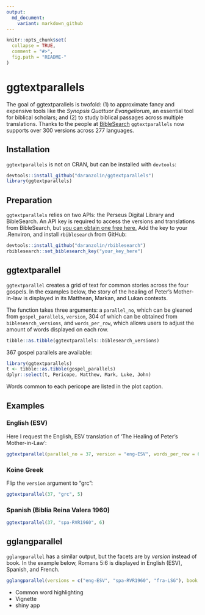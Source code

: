 ```yaml
---
output:
  md_document:
    variant: markdown_github
---
```


<!-- README.md is generated from README.Rmd. Please edit that file -->

```r
knitr::opts_chunk$set(
  collapse = TRUE,
  comment = "#>",
  fig.path = "README-"
)
```

# ggtextparallels

The goal of ggtextparallels is twofold: (1) to approximate fancy and expensive tools like the *Synopsis Quattuor Evangeliorum*, an essential tool for biblical scholars; and (2) to study biblical passages across multiple translations. Thanks to the people at [BibleSearch](http://bibles.org/eng-GNTD/Gen/1) `ggtextparallels` now supports over 300 versions across 277 languages. 

## Installation

`ggtextparallels` is not on CRAN, but can be installed with `devtools`:

```r
devtools::install_github("daranzolin/ggtextparallels")
library(ggtextparallels)
```

## Preparation

`ggtextparallels` relies on two APIs: the Perseus Digital Library and BibleSearch. An API key is required to access the versions and translations from BibleSearch, but [you can obtain one free here.](http://bibles.org/pages/api) Add the key to your .Renviron, and install `rbiblesearch` from GitHub:

```r
devtools::install_github("daranzolin/rbiblesearch")
rbiblesearch::set_biblesearch_key("your_key_here")
```

## ggtextparallel

`ggtextparallel` creates a grid of text for common stories across the four gospels. In the examples below, the story of the healing of Peter's Mother-in-law is displayed in its Matthean, Markan, and Lukan contexts. 

The function takes three arguments: a `parallel_no`, which can be gleaned from `gospel_parallels`, `version`, 304 of which can be obtained from `biblesearch_versions`, and `words_per_row`, which allows users to adjust the amount of words displayed on each row.

```r
tibble::as.tibble(ggtextparallels::biblesearch_versions)
```


367 gospel parallels are available:

```r
library(ggtextparallels)
t <- tibble::as.tibble(gospel_parallels)
dplyr::select(t, Pericope, Matthew, Mark, Luke, John)
```

Words common to each pericope are listed in the plot caption.

## Examples

### English (ESV)

Here I request the English, ESV translation of 'The Healing of Peter's Mother-in-Law':

```r
ggtextparallel(parallel_no = 37, version = "eng-ESV", words_per_row = 6)
```

### Koine Greek

Flip the `version` argument to "grc":

```r
ggtextparallel(37, "grc", 5)
```

### Spanish (Biblia Reina Valera 1960)

```r
ggtextparallel(37, "spa-RVR1960", 6)
```

## gglangparallel

`gglangparallel` has a similar output, but the facets are by *version* instead of book. In the example below, Romans 5:6 is displayed in English (ESV), Spanish, and French.

```r
gglangparallel(versions = c("eng-ESV", "spa-RVR1960", "fra-LSG"), book = "romans", verses = "5:6", words_per_row = 7)
```


* Common word highlighting
* Vignette
* shiny app

